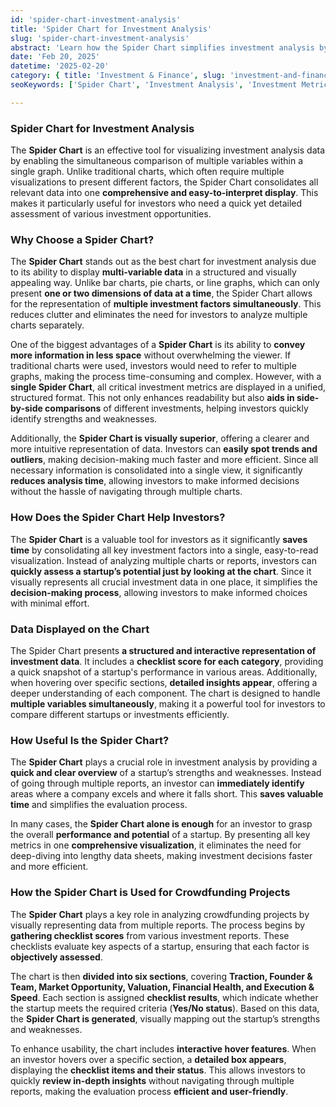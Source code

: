```yaml
---
id: 'spider-chart-investment-analysis'
title: 'Spider Chart for Investment Analysis'
slug: 'spider-chart-investment-analysis'
abstract: 'Learn how the Spider Chart simplifies investment analysis by visually representing key metrics for startups, enabling faster and smarter decision-making.'
date: 'Feb 20, 2025'
datetime: '2025-02-20'
category: { title: 'Investment & Finance', slug: 'investment-and-finance' }
seoKeywords: ['Spider Chart', 'Investment Analysis', 'Investment Metrics', 'Investment Opportunities', 'Investment Decisions']

---
```


### **Spider Chart for Investment Analysis**

The **Spider Chart** is an effective tool for visualizing investment analysis data by enabling the simultaneous comparison of multiple variables within a single graph. Unlike traditional charts, which often require multiple visualizations to present different factors, the Spider Chart consolidates all relevant data into one **comprehensive and easy-to-interpret display**. This makes it particularly useful for investors who need a quick yet detailed assessment of various investment opportunities.

### **Why Choose a Spider Chart?**

The **Spider Chart** stands out as the best chart for investment analysis due to its ability to display **multi-variable data** in a structured and visually appealing way. Unlike bar charts, pie charts, or line graphs, which can only present **one or two dimensions of data at a time**, the Spider Chart allows for the representation of **multiple investment factors simultaneously**. This reduces clutter and eliminates the need for investors to analyze multiple charts separately.

One of the biggest advantages of a **Spider Chart** is its ability to **convey more information in less space** without overwhelming the viewer. If traditional charts were used, investors would need to refer to multiple graphs, making the process time-consuming and complex. However, with a **single Spider Chart**, all critical investment metrics are displayed in a unified, structured format. This not only enhances readability but also **aids in side-by-side comparisons** of different investments, helping investors quickly identify strengths and weaknesses.

Additionally, the **Spider Chart is visually superior**, offering a clearer and more intuitive representation of data. Investors can **easily spot trends and outliers**, making decision-making much faster and more efficient. Since all necessary information is consolidated into a single view, it significantly **reduces analysis time**, allowing investors to make informed decisions without the hassle of navigating through multiple charts.

### **How Does the Spider Chart Help Investors?**

The **Spider Chart** is a valuable tool for investors as it significantly **saves time** by consolidating all key investment factors into a single, easy-to-read visualization. Instead of analyzing multiple charts or reports, investors can **quickly assess a startup’s potential just by looking at the chart**. Since it visually represents all crucial investment data in one place, it simplifies the **decision-making process**, allowing investors to make informed choices with minimal effort.

### **Data Displayed on the Chart**

The Spider Chart presents **a structured and interactive representation of investment data**. It includes a **checklist score for each category**, providing a quick snapshot of a startup's performance in various areas. Additionally, when hovering over specific sections, **detailed insights appear**, offering a deeper understanding of each component. The chart is designed to handle **multiple variables simultaneously**, making it a powerful tool for investors to compare different startups or investments efficiently.

### **How Useful Is the Spider Chart?**

The **Spider Chart** plays a crucial role in investment analysis by providing a **quick and clear overview** of a startup’s strengths and weaknesses. Instead of going through multiple reports, an investor can **immediately identify** areas where a company excels and where it falls short. This **saves valuable time** and simplifies the evaluation process.

In many cases, the **Spider Chart alone is enough** for an investor to grasp the overall **performance and potential** of a startup. By presenting all key metrics in one **comprehensive visualization**, it eliminates the need for deep-diving into lengthy data sheets, making investment decisions faster and more efficient.

### **How the Spider Chart is Used for Crowdfunding Projects**

The **Spider Chart** plays a key role in analyzing crowdfunding projects by visually representing data from multiple reports. The process begins by **gathering checklist scores** from various investment reports. These checklists evaluate key aspects of a startup, ensuring that each factor is **objectively assessed**.

The chart is then **divided into six sections**, covering **Traction, Founder & Team, Market Opportunity, Valuation, Financial Health, and Execution & Speed**. Each section is assigned **checklist results**, which indicate whether the startup meets the required criteria (**Yes/No status**). Based on this data, the **Spider Chart is generated**, visually mapping out the startup’s strengths and weaknesses.

To enhance usability, the chart includes **interactive hover features**. When an investor hovers over a specific section, a **detailed box appears**, displaying the **checklist items and their status**. This allows investors to quickly **review in-depth insights** without navigating through multiple reports, making the evaluation process **efficient and user-friendly**.
